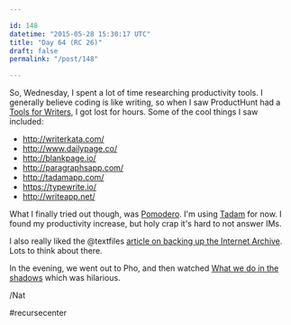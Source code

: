 ```yaml
---

id: 148
datetime: "2015-05-28 15:30:17 UTC"
title: "Day 64 (RC 26)"
draft: false
permalink: "/post/148"

---
```


So, Wednesday, I spent a lot of time researching productivity tools. I generally believe coding is like writing, so when I saw ProductHunt had a [Tools for Writers](https://www.producthunt.com/e/tools-for-writers), I got lost for hours. Some of the cool things I saw included:

 - http://writerkata.com/
 - http://www.dailypage.co/
 - http://blankpage.io/
 - http://paragraphsapp.com/
 - http://tadamapp.com/
 - https://typewrite.io/
 - http://writeapp.net/

What I finally tried out though, was [Pomodero](https://en.wikipedia.org/wiki/Pomodoro_Technique). I'm using [Tadam](http://tadamapp.com/) for now. I found my productivity increase, but holy crap it's hard to not answer IMs. 

I also really liked the @textfiles [article on backing up the Internet Archive](http://ascii.textfiles.com/archives/4636). Lots to think about there.

In the evening, we went out to Pho, and then watched [What we do in the shadows](https://en.wikipedia.org/wiki/What_We_Do_in_the_Shadows) which was hilarious.

/Nat

#recursecenter

